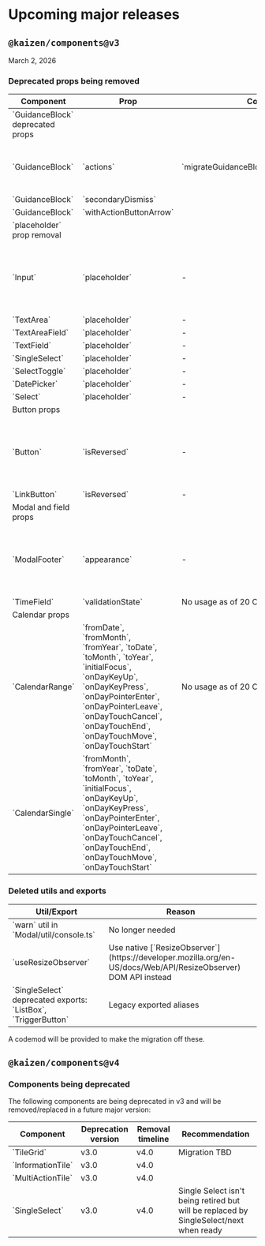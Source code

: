 
<Meta title="Releases/Upcoming major releases" />

# Upcoming major releases

## `@kaizen/components@v3`

March 2, 2026

### Deprecated props being removed

<table>
  <thead>
    <tr>
      <th>Component</th>
      <th>Prop</th>
      <th>Codemod</th>
      <th>Reason/Migration guide</th>
    </tr>
  </thead>
  <tbody>
    <tr>
      <td colSpan={4}>`GuidanceBlock` deprecated props</td>
    </tr>
    <tr>
      <td>`GuidanceBlock`</td>
      <td>`actions`</td>
      <td rowSpan={3}>`migrateGuidanceBlockActionsToActionsSlot`</td>
      <td rowSpan={3}>
        Deprecated in v1 - [Migration
        guide](/?path=/docs/components-guidanceblock-migration-guide--docs)
      </td>
    </tr>
    <tr>
      <td>`GuidanceBlock`</td>
      <td>`secondaryDismiss`</td>
    </tr>
    <tr>
      <td>`GuidanceBlock`</td>
      <td>`withActionButtonArrow`</td>
    </tr>
    <tr>
      <td colSpan={4}>`placeholder` prop removal</td>
    </tr>
    <tr>
      <td>`Input`</td>
      <td>`placeholder`</td>
      <td>-</td>
      <td rowSpan={8}>
        Use of placeholder text goes against our a11y standards. Use the `labelText` prop to provide
        a concise name, and the `description` prop for any help text.
      </td>
    </tr>
    <tr>
      <td>`TextArea`</td>
      <td>`placeholder`</td>
      <td>-</td>
    </tr>
    <tr>
      <td>`TextAreaField`</td>
      <td>`placeholder`</td>
      <td>-</td>
    </tr>
    <tr>
      <td>`TextField`</td>
      <td>`placeholder`</td>
      <td>-</td>
    </tr>
    <tr>
      <td>`SingleSelect`</td>
      <td>`placeholder`</td>
      <td>-</td>
    </tr>
    <tr>
      <td>`SelectToggle`</td>
      <td>`placeholder`</td>
      <td>-</td>
    </tr>
    <tr>
      <td>`DatePicker`</td>
      <td>`placeholder`</td>
      <td>-</td>
    </tr>
    <tr>
      <td>`Select`</td>
      <td>`placeholder`</td>
      <td>-</td>
    </tr>
    <tr>
      <td colSpan={4}>Button props</td>
    </tr>
    <tr>
      <td>`Button`</td>
      <td>`isReversed`</td>
      <td>-</td>
      <td rowSpan={2}>
        Use the ReversedColors Provider instead. This is here to support gradual migration to the
        ReversedColors Provider and will take precedence if a value is provided.
      </td>
    </tr>
    <tr>
      <td>`LinkButton`</td>
      <td>`isReversed`</td>
      <td>-</td>
    </tr>
    <tr>
      <td colSpan={4}>Modal and field props</td>
    </tr>
    <tr>
      <td>`ModalFooter`</td>
      <td>`appearance`</td>
      <td>-</td>
      <td>
        We are no longer supporting different appearances for ModalFooter, instead there will only
        be a single default appearance set by the Button.
      </td>
    </tr>
    <tr>
      <td>`TimeField`</td>
      <td>`validationState`</td>
      <td>No usage as of 20 Oct 2025</td>
      <td>Remove usage</td>
    </tr>
    <tr>
      <td colSpan={4}>Calendar props</td>
    </tr>
    <tr>
      <td>`CalendarRange`</td>
      <td>
        `fromDate`, `fromMonth`, `fromYear`, `toDate`, `toMonth`, `toYear`, `initialFocus`,
        `onDayKeyUp`, `onDayKeyPress`, `onDayPointerEnter`, `onDayPointerLeave`, `onDayTouchCancel`,
        `onDayTouchEnd`, `onDayTouchMove`, `onDayTouchStart`
      </td>
      <td rowSpan={2}>No usage as of 20 Oct 2025</td>
      <td rowSpan={2}>React Day Picker has had these props deprecated</td>
    </tr>
    <tr>
      <td>`CalendarSingle`</td>
      <td>
        `fromMonth`, `fromYear`, `toDate`, `toMonth`, `toYear`, `initialFocus`, `onDayKeyUp`,
        `onDayKeyPress`, `onDayPointerEnter`, `onDayPointerLeave`, `onDayTouchCancel`,
        `onDayTouchEnd`, `onDayTouchMove`, `onDayTouchStart`
      </td>
    </tr>
  </tbody>
</table>

### Deleted utils and exports

<table>
  <thead>
    <tr>
      <th>Util/Export</th>
      <th>Reason</th>
    </tr>
  </thead>
  <tbody>
    <tr>
      <td>`warn` util in `Modal/util/console.ts`</td>
      <td>No longer needed</td>
    </tr>
    <tr>
      <td>`useResizeObserver`</td>
      <td>
        Use native
        [`ResizeObserver`](https://developer.mozilla.org/en-US/docs/Web/API/ResizeObserver) DOM API
        instead
      </td>
    </tr>
    <tr>
      <td>`SingleSelect` deprecated exports: `ListBox`, `TriggerButton`</td>
      <td>Legacy exported aliases</td>
    </tr>
  </tbody>
</table>

A codemod will be provided to make the migration off these.

## `@kaizen/components@v4`

### Components being deprecated

The following components are being deprecated in v3 and will be removed/replaced in a future major version:

<table>
  <thead>
    <tr>
      <th>Component</th>
      <th>Deprecation version</th>
      <th>Removal timeline</th>
      <th>Recommendation</th>
    </tr>
  </thead>
  <tbody>
    <tr>
      <td>`TileGrid`</td>
      <td>v3.0</td>
      <td>v4.0</td>
      <td rowSpan={3}>Migration TBD</td>
    </tr>
    <tr>
      <td>`InformationTile`</td>
      <td>v3.0</td>
      <td>v4.0</td>
    </tr>
    <tr>
      <td>`MultiActionTile`</td>
      <td>v3.0</td>
      <td>v4.0</td>
    </tr>
    <tr>
      <td>`SingleSelect`</td>
      <td>v3.0</td>
      <td>v4.0</td>
      <td>
        Single Select isn't being retired but will be replaced by SingleSelect/next when ready
      </td>
    </tr>
  </tbody>
</table>
